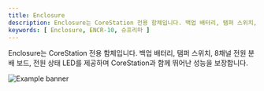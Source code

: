 ```yaml
---
title: Enclosure
description: Enclosure는 CoreStation 전용 함체입니다. 백업 배터리, 탬퍼 스위치, 8채널 전원 분배 보드, 전원 상태 LED를 제공하며 CoreStation과 함께 뛰어난 성능을 보장합니다.
keywords: [ Enclosure, ENCR-10, 슈프리마 ]
---
```


Enclosure는 CoreStation 전용 함체입니다. 백업 배터리, 탬퍼 스위치, 8채널 전원 분배 보드, 전원 상태 LED를 제공하며 CoreStation과 함께 뛰어난 성능을 보장합니다.

![Example banner](/img/device/enclosure-main.png)

<Overview />